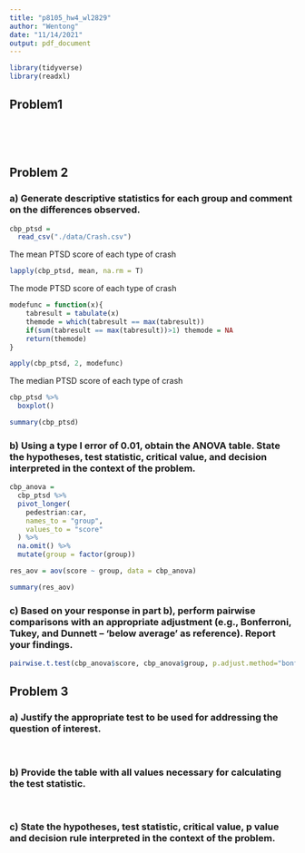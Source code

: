 ```yaml
---
title: "p8105_hw4_wl2829"
author: "Wentong"
date: "11/14/2021"
output: pdf_document
---
```


```r
library(tidyverse)
library(readxl)
```


## Problem1
&nbsp;
&nbsp;

&nbsp;
&nbsp;



## Problem 2
### a) Generate descriptive statistics for each group and comment on the differences observed.
```r
cbp_ptsd = 
  read_csv("./data/Crash.csv")
```

The mean PTSD score of each type of crash
```r
lapply(cbp_ptsd, mean, na.rm = T)
```

The mode PTSD score of each type of crash

```r
modefunc = function(x){
    tabresult = tabulate(x)
    themode = which(tabresult == max(tabresult))
    if(sum(tabresult == max(tabresult))>1) themode = NA
    return(themode)
}

apply(cbp_ptsd, 2, modefunc)
```

The median PTSD score of each type of crash
```r
cbp_ptsd %>% 
  boxplot()
```

```r
summary(cbp_ptsd)
```

### b) Using a type I error of 0.01, obtain the ANOVA table. State the hypotheses, test statistic, critical value, and decision interpreted in the context of the problem.
```r
cbp_anova = 
  cbp_ptsd %>% 
  pivot_longer(
    pedestrian:car,
    names_to = "group",
    values_to = "score"
  ) %>% 
  na.omit() %>% 
  mutate(group = factor(group))

res_aov = aov(score ~ group, data = cbp_anova)

summary(res_aov)
```

### c) Based on your response in part b), perform pairwise comparisons with an appropriate adjustment (e.g., Bonferroni, Tukey, and Dunnett – ‘below average’ as reference). Report your findings.
```r
pairwise.t.test(cbp_anova$score, cbp_anova$group, p.adjust.method="bonferroni")

```


## Problem 3
### a) Justify the appropriate test to be used for addressing the question of interest.
&nbsp;
&nbsp;

### b) Provide the table with all values necessary for calculating the test statistic.
&nbsp;
&nbsp;

### c) State the hypotheses, test statistic, critical value, p value and decision rule interpreted in the context of the problem.




